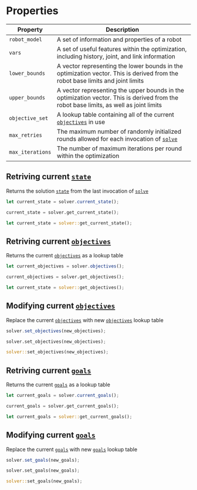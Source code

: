 # Properties


| Property | Description |
| --- | --- | 
|`robot_model`|A set of information and properties of a robot|
|`vars`|A set of useful features within the optimization, including history, joint, and link information|
|`lower_bounds`|A vector representing the lower bounds in the optimization vector. This is derived from the robot base limits and joint limits|
|`upper_bounds`|A vector representing the upper bounds in the optimization vector. This is derived from the robot base limits, as well as joint limits|
|`objective_set`|A lookup table containing all of the current [`objectives`](../../Objectives/objective) in use|
|`max_retries`|The maximum number of randomly initialized rounds allowed for each invocation of [`solve`](../Methods/solve)|
|`max_iterations`|The number of maximum iterations per round within the optimization|

## Retriving current [`state`](../../state)
Returns the solution [`state`](../../state) from the last invocation of [`solve`](../Methods/solve)
<Tabs>
<TabItem value="js" label="Javascript">

```js
let current_state = solver.current_state();
```

</TabItem>
<TabItem value="py" label="Python">

```py
current_state = solver.get_current_state();
```

</TabItem>
<TabItem value="rust" label="Rust">

```rust
let current_state = solver::get_current_state();
```

</TabItem>
</Tabs>

## Retriving current [`objectives`](../../Objectives/objective)
Returns the current [`objectives`](../../Objectives/objective) as a lookup table
<Tabs>
<TabItem value="js" label="Javascript">

```js
let current_objectives = solver.objectives();
```

</TabItem>
<TabItem value="py" label="Python">

```py
current_objectives = solver.get_objectives();
```

</TabItem>
<TabItem value="rust" label="Rust">

```rust
let current_state = solver::get_objectives();
```

</TabItem>
</Tabs>

## Modifying current [`objectives`](../../Objectives/objective)
Replace the current [`objectives`](../../Objectives/objective) with new [`objectives`](../../Objectives/objective) lookup table
<Tabs>
<TabItem value="js" label="Javascript">

```js
solver.set_objectives(new_objectives);
```

</TabItem>
<TabItem value="py" label="Python">

```py
solver.set_objectives(new_objectives);
```

</TabItem>
<TabItem value="rust" label="Rust">

```rust
solver::set_objectives(new_objectives);
```

</TabItem>
</Tabs>

## Retriving current [`goals`](../../Goals/goal)
Returns the current [`goals`](../../Goals/goal) as a lookup table
<Tabs>
<TabItem value="js" label="Javascript">

```js
let current_goals = solver.current_goals();
```

</TabItem>
<TabItem value="py" label="Python">

```py
current_goals = solver.get_current_goals();
```

</TabItem>
<TabItem value="rust" label="Rust">

```rust
let current_goals = solver::get_current_goals();
```

</TabItem>
</Tabs>

## Modifying current [`goals`](../../Goals/goal)
Replace the current [`goals`](../../Goals/goal) with new [`goals`](../../Goals/goal) lookup table
<Tabs>
<TabItem value="js" label="Javascript">

```js
solver.set_goals(new_goals);
```

</TabItem>
<TabItem value="py" label="Python">

```py
solver.set_goals(new_goals);
```

</TabItem>
<TabItem value="rust" label="Rust">

```rust
solver::set_goals(new_goals);
```

</TabItem>
</Tabs>






